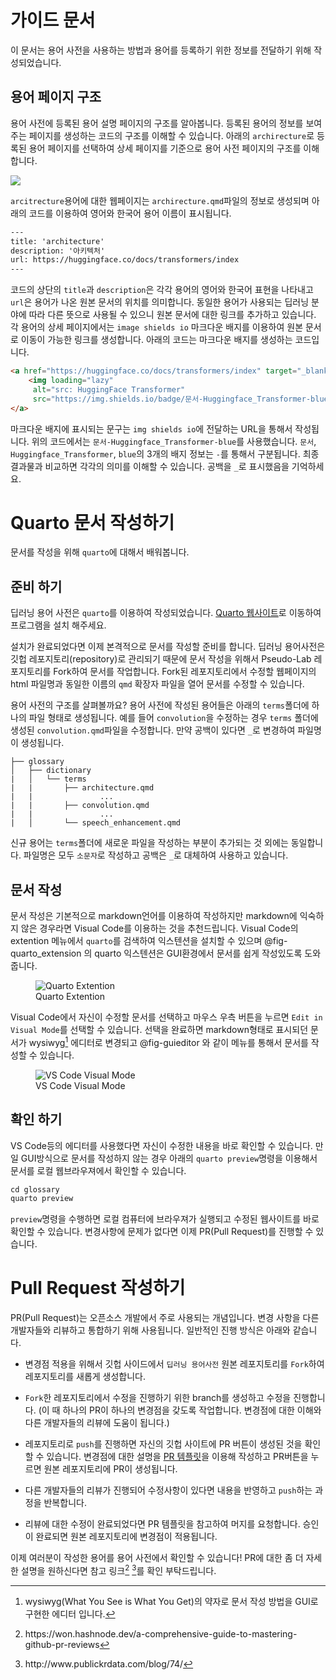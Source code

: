 # 가이드 문서 {.unnumbered}

이 문서는 용어 사전을 사용하는 방법과 용어를 등록하기 위한 정보를 전달하기 위해 작성되었습니다.

## 용어 페이지 구조

용어 사전에 등록된 용어 설명 페이지의 구조를 알아봅니다. 등록된 용어의 정보를 보여주는 페이지를 생성하는 코드의 구조를 이해할 수 있습니다.
아래의 `archirecture`로 등록된 용어 페이지를 선택하여 상세 페이지를 기준으로 용어 사전 페이지의 구조를 이해합니다.

![](images/paste-4.png)

`arcitrecture`용어에 대한 웹페이지는 `archirecture.qmd`파일의 정보로 생성되며 아래의 코드를 이용하여 영어와 한국어 용어 이름이 표시됩니다.

```html
---
title: 'architecture'
description: '아키텍처'
url: https://huggingface.co/docs/transformers/index
---
```

코드의 상단의 `title`과 `description`은 각각 용어의 영어와 한국어 표현을 나타내고 `url`은 용어가 나온 원본 문서의 위치를 의미합니다.
동일한 용어가 사용되는 딥러닝 분야에 따라 다른 뜻으로 사용될 수 있으니 원본 문서에 대한 링크를 추가하고 있습니다. 각 용어의 상세 페이지에서는 `image shields io` 마크다운 배지를 이용하여 원본 문서로 이동이 가능한 링크를 생성합니다. 아래의 코드는 마크다운 배지를 생성하는 코드입니다.

```html
<a href="https://huggingface.co/docs/transformers/index" target="_blank">
    <img loading="lazy"
     alt="src: HuggingFace Transformer"
     src="https://img.shields.io/badge/문서-Huggingface_Transformer-blue" >
</a>
```

마크다운 배지에 표시되는 문구는 `img shields io`에 전달하는 URL을 통해서 작성됩니다. 위의 코드에서는 `문서-Huggingface_Transformer-blue`를 사용했습니다. `문서`, `Huggingface_Transformer`, `blue`의 3개의 배지 정보는 `-`를 통해서 구분됩니다. 최종 결과물과 비교하면 각각의 의미를 이해할 수 있습니다. 공백을 `_`로 표시했음을 기억하세요.

# Quarto 문서 작성하기 {.unnumbered}

문서를 작성을 위해 `quarto`에 대해서 배워봅니다.

## 준비 하기

딥러닝 용어 사전은 `quarto`를 이용하여 작성되었습니다. [Quarto 웹사이트](https://quarto.org/docs/get-started/)로 이동하여 프로그램을 설치 해주세요.

설치가 완료되었다면 이제 본격적으로 문서를 작성할 준비를 합니다. 딥러닝 용어사전은 깃헙 레포지토리(repository)로 관리되기 때문에 문서 작성을 위해서 Pseudo-Lab 레포지토리를 Fork하여 문서를 작업합니다. Fork된 레포지토리에서 수정할 웹페이지의 html 파일명과 동일한 이름의 `qmd` 확장자 파일을 열어 문서를 수정할 수 있습니다.

용어 사전의 구조를 살펴볼까요? 용어 사전에 작성된 용어들은 아래의 `terms`폴더에 하나의 파일 형태로 생성됩니다. 예를 들어 `convolution`을 수정하는 경우 `terms` 폴더에 생성된 `convolution.qmd`파일을 수정합니다. 만약 공백이 있다면 `_`로 변경하여 파일명이 생성됩니다.

```
├── glossary
│   ├── dictionary
|   │   └── terms
|   |       ├── architecture.qmd
|   |               ...
|   |       ├── convolution.qmd
|   |               ...
|   │       └── speech_enhancement.qmd

```

 신규 용어는 `terms`폴더에 새로운 파일을 작성하는 부분이 추가되는 것 외에는 동일합니다. 파일명은 모두 `소문자`로 작성하고 공백은 `_`로 대체하여 사용하고 있습니다.

## 문서 작성
문서 작성은 기본적으로 markdown언어를 이용하여 작성하지만 markdown에 익숙하지 않은 경우라면 Visual Code를 이용하는 것을 추천드립니다. Visual Code의 extention 메뉴에서 `quarto`를 검색하여 익스텐션을 설치할 수 있으며  @fig-quarto_extension 의 quarto 익스텐션은 GUI환경에서 문서를 쉽게 작성있도록 도와줍니다.

![Quarto Extention](images/paste-1.png){fig-align="center" #fig-quarto_extension}


Visual Code에서 자신이 수정할 문서를 선택하고 마우스 우측 버튼을 누르면 `Edit in Visual Mode`를 선택할 수 있습니다. 선택을 완료하면 markdown형태로 표시되던 문서가 wysiwyg[^markdown-1] 에디터로 변경되고 @fig-guieditor 와 같이 메뉴를 통해서 문서를 작성할 수 있습니다.

![VS Code Visual Mode](images/paste-3.png){fig-align="center" #fig-guieditor}

## 확인 하기

VS Code등의 에디터를 사용했다면 자신이 수정한 내용을 바로 확인할 수 있습니다. 만일 GUI방식으로 문서를 작성하지 않는 경우 아래의 `quarto preview`명령을 이용해서 문서를 로컬 웹브라우져에서 확인할 수 있습니다.

```python
cd glossary
quarto preview
```

`preview`명령을 수행하면 로컬 컴퓨터에 브라우져가 실행되고 수정된 웹사이트를 바로 확인할 수 있습니다. 변경사항에 문제가 없다면 이제 PR(Pull Request)를 진행할 수 있습니다.


# Pull Request 작성하기 {.unnumbered}

PR(Pull Request)는 오픈소스 개발에서 주로 사용되는 개념입니다. 변경 사항을 다른 개발자들와 리뷰하고 통합하기 위해 사용됩니다. 일반적인 진행 방식은 아래와 같습니다.

- 변경점 적용을 위해서 깃헙 사이드에서 `딥러닝 용어사전` 원본 레포지토리를 `Fork`하여 레포지토리를 새롭게 생성합니다.

- `Fork`한 레포지토리에서 수정을 진행하기 위한 branch를 생성하고 수정을 진행합니다. (이 때 하나의 PR이 하나의 변경점을 갖도록 작업합니다. 변경점에 대한 이해와 다른 개발자들의 리뷰에 도움이 됩니다.)

- 레포지토리로 `push`를 진행하면 자신의 깃헙 사이트에 PR 버튼이 생성된 것을 확인할 수 있습니다. 변경점에 대한 설명을 [PR 템플릿](https://gist.github.com/gabrielwithappy/4eee95b79af5fb0445b205925bc9a4ec)을 이용해 작성하고 PR버튼을 누르면 원본 레포지토리에 PR이 생성됩니다.

- 다른 개발자들의 리뷰가 진행되어 수정사항이 있다면 내용을 반영하고 `push`하는 과정을 반복합니다.

- 리뷰에 대한 수정이 완료되었다면 PR 템플릿을 참고하여 머지를 요청합니다. 승인이 완료되면 원본 레포지토리에 변경점이 적용됩니다.

이제 여러분이 작성한 용어를 용어 사전에서 확인할 수 있습니다! PR에 대한 좀 더 자세한 설명을 원하신다면 참고 링크[^pr-detail-1] [^pr-detail-2]를 확인 부탁드립니다.




[^markdown-1]: wysiwyg(What You See is What You Get)의 약자로 문서 작성 방법을 GUI로 구현한 에디터 입니다.
[^pr-detail-1]: https://won.hashnode.dev/a-comprehensive-guide-to-mastering-github-pr-reviews
[^pr-detail-2]: http://www.publickrdata.com/blog/74/


